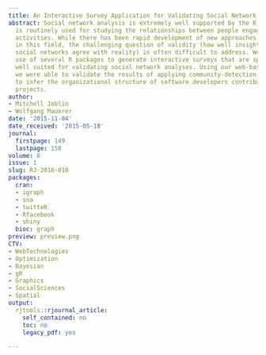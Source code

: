 ```yaml
---
title: An Interactive Survey Application for Validating Social Network Analysis Techniques
abstract: Social network analysis is extremely well supported by the R community and
  is routinely used for studying the relationships between people engaged in collaborative
  activities. While there has been rapid development of new approaches and metrics
  in this field, the challenging question of validity (how well insights derived from
  social networks agree with reality) is often difficult to address. We propose the
  use of several R packages to generate interactive surveys that are specifically
  well suited for validating social network analyses. Using our web-based survey application,
  we were able to validate the results of applying community-detection algorithms
  to infer the organizational structure of software developers contributing to open-source
  projects.
author:
- Mitchell Joblin
- Wolfgang Mauerer
date: '2015-11-04'
date_received: '2015-05-18'
journal:
  firstpage: 149
  lastpage: 158
volume: 8
issue: 1
slug: RJ-2016-010
packages:
  cran:
  - igraph
  - sna
  - twitteR
  - Rfacebook
  - shiny
  bioc: graph
preview: preview.png
CTV:
- WebTechnologies
- Optimization
- Bayesian
- gR
- Graphics
- SocialSciences
- Spatial
output:
  rjtools::rjournal_article:
    self_contained: no
    toc: no
    legacy_pdf: yes

---
```

